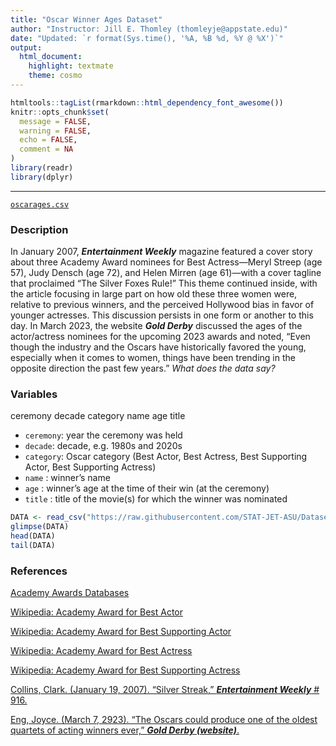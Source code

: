 ```yaml
---
title: "Oscar Winner Ages Dataset"
author: "Instructor: Jill E. Thomley (thomleyje@appstate.edu)"
date: "Updated: `r format(Sys.time(), '%A, %B %d, %Y @ %X')`"
output: 
  html_document: 
    highlight: textmate
    theme: cosmo
---
```


```r
htmltools::tagList(rmarkdown::html_dependency_font_awesome())
knitr::opts_chunk$set(
  message = FALSE,
  warning = FALSE,
  echo = FALSE,
  comment = NA
)
library(readr)
library(dplyr)
```
<hr>

<i class="fas fa-database"></i> [`oscarages.csv`](https://raw.githubusercontent.com/STAT-JET-ASU/Datasets/master/Instructor/oscarages.csv)<br>

### Description

In January 2007, ***Entertainment Weekly*** magazine featured a cover story about three Academy Award nominees for Best Actress---Meryl Streep (age 57), Judy Densch (age 72), and Helen Mirren (age 61)---with a cover tagline that proclaimed "The Silver Foxes Rule!" This theme continued inside, with the article focusing in large part on how old these three women were, relative to previous winners, and the perceived Hollywood bias in favor of younger actresses. This discussion persists in one form or another to this day. In March 2023, the website ***Gold Derby*** discussed the ages of the actor/actress nominees for the upcoming 2023 awards and noted, "Even though the industry and the Oscars have historically favored the young, especially when it comes to women, things have been trending in the opposite direction the past few years." *What does the data say?*

### Variables

ceremony	decade	category	name	age	title

* `ceremony`: year the ceremony was held
* `decade`: decade, e.g. 1980s and 2020s
* `category`: Oscar category (Best Actor, Best Actress, Best Supporting Actor, Best Supporting Actress)
* `name ` : winner's name
* `age` : winner's age at the time of their win (at the ceremony)
* `title` : title of the movie(s) for which the winner was nominated

```r
DATA <- read_csv("https://raw.githubusercontent.com/STAT-JET-ASU/Datasets/master/Instructor/oscarages.csv")
glimpse(DATA)
head(DATA)
tail(DATA)
```

### References

[Academy Awards Databases](https://www.oscars.org/oscars/awards-databases)

[Wikipedia: Academy Award for Best Actor](https://en.wikipedia.org/wiki/Academy_Award_for_Best_Actor)

[Wikipedia: Academy Award for Best Supporting Actor](https://en.wikipedia.org/wiki/Academy_Award_for_Best_Supporting_Actor)

[Wikipedia: Academy Award for Best Actress](https://en.wikipedia.org/wiki/Academy_Award_for_Best_Actress)

[Wikipedia: Academy Award for Best Supporting Actress](https://en.wikipedia.org/wiki/Academy_Award_for_Best_Supporting_Actress)

[Collins, Clark. (January 19, 2007). "Silver Streak," ***Entertainment Weekly*** # 916.](https://www.simplystreep.com/articles/200701entertainmentweekly/)

[Eng, Joyce. (March 7, 2923). "The Oscars could produce one of the oldest quartets of acting winners ever," ***Gold Derby (website)***. ](https://www.goldderby.com/article/2023/oscar-acting-winners-age/)
